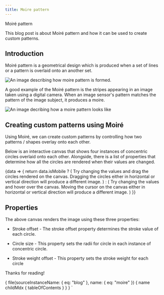 ```yaml
---
title: Moire pattern
---
```







<div class="pt-10">
  <Heading
    level="h2"
    className="md:text-6xl lg:text-6xl text-5xl"
    disableDefaultSize
  >
    Moiré pattern
  </Heading>
</div>

This blog post is about Moiré pattern and how it can be used to create custom patterns.

## Introduction

Moiré pattern is a geometrical design which is produced when a set of lines or a pattern is overlaid onto an another set.

<FlexContainer centerAlign className="pt-5 pb-5">
  <img
    src={moireImage}
    alt="An image describing how moire pattern is formed."
  />
</FlexContainer>

A good example of the Moiré pattern is the stripes appearing in an image taken using a digital camera. When an image sensor's pattern matches the pattern of the image subject, it produces a moire.

<FlexContainer centerAlign className="pt-5 pb-5">
  <img
    src={moireExample}
    alt="An image decribing how a moire pattern looks like"
  />
</FlexContainer>

## Creating custom patterns using Moiré

Using Moiré, we can create custom patterns by controlling how two patterns / shapes overlay onto each other.

Below is an interactive canvas that shows four instances of concentric circles overlaid onto each other. Alongside, there is a list of properties that determine how all the circles are rendered when their values are changed.

<UtilProvider>
  {data => {
    return data.isMobile ? (
      <Text>
        Try changing the values and drag the circles rendered on the canvas.
        Dragging the circles either in horizontal or vertical direction will
        produce a different image.
      </Text>
    ) : (
      <Text>
        Try changing the values and hover over the canvas. Moving the cursor on
        the canvas either in horizontal or vertical direction will produce a
        different image.
      </Text>
    )
  }}
</UtilProvider>
<Canvas />

## Properties

The above canvas renders the image using these three properties:

- Stroke offset - The stroke offset property determines the stroke value of each circle.

- Circle size - This property sets the radii for circle in each instance of concentric circle.

- Stroke weight offset - This property sets the stroke weight for each circle

<div className="mt-10 text-xl">Thanks for reading!</div>

  {
    file(sourceInstanceName: { eq: "blog" }, name: { eq: "moire" }) {
      name
      childMdx {
        tableOfContents
      }
    }
  }
`
